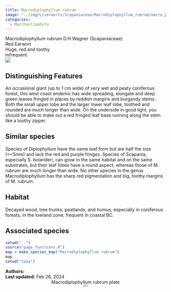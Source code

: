 ```yaml
---
title: Macrodiplophyllum rubrum
image: "../img/Liverworts/Scapaniaceae/Macrodiplophyllum_rubrum/macro_pics/Marcrodiplophyllum_rubrum_JR_01.jpg"
categories:
  - Marchantiophyta
---
```


<div class="info-panel">
 <div class="info-top">
  <div class="taxon-scientific"><span class="taxon-name">Macrodiplophyllum rubrum</span> <span class="taxon-authority">D.H.Wagner</span> <span class="taxon-family">(Scapaniaceae)</span></div>
  <div class="taxon-common">Red Earwort</div>
 </div>
 <div class="info-bottom">
  <div class="taxon-qnd">Huge, red and toothy</div>
  <div class="taxon-abundance">Infrequent</div>
 </div>
</div>
<div class="imerss-content-frame">
 <div class="imerss-image-header">
  <div class="imerss-image-holder imerss-column-left" data-toggle="tooltip" style="background-image: url(../img/Liverworts/Scapaniaceae/Macrodiplophyllum_rubrum/macro_pics/Marcrodiplophyllum_rubrum_JR_01.jpg)" title="John Reynolds">
  </div>

  <div class="imerss-image-holder imerss-column-right" data-toggle="tooltip" style="background-image: url(../img/Liverworts/Scapaniaceae/Macrodiplophyllum_rubrum/macro_pics/Macrodiplophyllum_rubrum_DT_02.jpeg)" title="Daniel Tucker">
  </div>
 
 </div>
 <div class="imerss-content-lower">
  <div class="imerss-column-left">
  <div class="tab-microscope" data-micromodal-trigger="modal-plate">
  <img src="../img/bryo guide microscope.png"/>
  </div>

<h2>Distinguishing Features</h2>

An occasional giant (up to 1 cm wide) of very wet and peaty coniferous forest, this west coast endemic has wide spreading, elongate and deep green leaves fringed in places by reddish margins and burgandy stems. Both the small upper lobe and the larger lower leaf lobe, toothed and rounded are much longer than wide. On the underside in good light, you should be able to make out a red fringed leaf base running along the stem like a toothy zipper. 

<h2>Similar species</h2>

Species of Diplophyllum have the same leaf form but are half the size (&lt;&lt;5mm) and lack the red and purple fringes. Species of Scapania, especially S. bolanderi, can grow in the same habitat and on the same substrates, but their leaf lobes have a round aspect, whereas those of M. rubrum are much longer than wide. No other species in the genus Macrodiplophyllum has the sharp red pigmentation and big, toothy margins of M. rubrum. 

<h2>Habitat</h2>

Decayed wood, tree trunks, peatlands, and humus, especially in coniferous forests, in the lowland zone; frequent in coastal BC.

<h2>Associated species</h2>


</div>

<div class="imerss-column-right">

<div class="imerss-image-holder imerss-column-right" data-toggle="tooltip" style="background-image: url(../img/Liverworts/Scapaniaceae/Macrodiplophyllum_rubrum/macro_pics/Macrodiplophyllum_rubrum_DT_01.jpeg)" title="Daniel Tucker">
</div>

<div class="imerss-map-holder">
```r
setwd("..")
source("page_functions.R")
map = make_species_map("Macrodiplophyllum rubrum")
map
setwd("taxa")
```
</div>

</div>

</div>
</div>

<div class="taxon-footer">
 <div class="taxon-authors"><b>Authors:</b> <span></span></div>
 <div class="taxon-update"><b>Last updated:</b> <span>Feb 26, 2024</span></div>
</div>

<div class="modal micromodal-slide" id="modal-plate" aria-hidden="true">
 <div class="modal__overlay" tabindex="-1" data-micromodal-close>
  <div class="modal__container" role="dialog" aria-modal="true" aria-labelledby="modal-plate-title" >
   <header class="modal__header">
   <div class="modal__title" id="modal-plate-title">
  Macrodiplophyllum rubrum plate
   </div>
   <button class="modal__close" aria-label="Close" data-micromodal-close></button>
   </header>
  <div class="modal__content" id="modal-plate-content">
   <div class="imerss-image-holder" data-toggle="tooltip" style="background-image: url(../img/XXXXX)" title="XXXXX">
  </div>
  </div>
  </div>
 </div>
</div>

<script src="../js/micromodal.min.js"></script>
<link href="../css/style-taxon.css" rel="stylesheet">
<link href="../css/micromodal.css" rel="stylesheet">

<script>
MicroModal.init();
</script>

